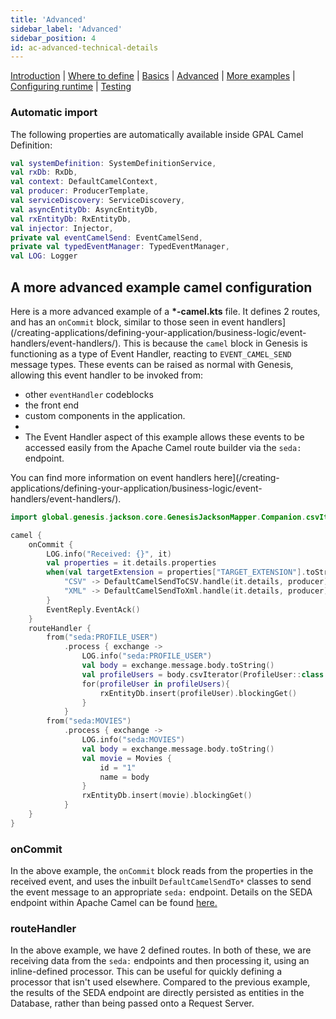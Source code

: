 ---
title: 'Advanced'
sidebar_label: 'Advanced'
sidebar_position: 4
id: ac-advanced-technical-details
---

[Introduction](/creating-applications/defining-your-application/integrations/apache-camel/apache-camel/)  | [Where to define](/creating-applications/defining-your-application/integrations/apache-camel/ac-define/) | [Basics](/creating-applications/defining-your-application/integrations/apache-camel/ac-technical-details/) |  [Advanced](/creating-applications/defining-your-application/integrations/apache-camel/ac-advanced-technical-details/) | [More examples](/creating-applications/defining-your-application/integrations/apache-camel/ac-more-examples/) | [Configuring runtime](/creating-applications/defining-your-application/integrations/apache-camel/ac-configuring-runtime/) | [Testing](/creating-applications/defining-your-application/integrations/apache-camel/ac-testing/)

### Automatic import

The following properties are automatically available inside GPAL Camel Definition:

```kotlin
val systemDefinition: SystemDefinitionService,
val rxDb: RxDb,
val context: DefaultCamelContext,
val producer: ProducerTemplate,
val serviceDiscovery: ServiceDiscovery,
val asyncEntityDb: AsyncEntityDb,
val rxEntityDb: RxEntityDb,
val injector: Injector,
private val eventCamelSend: EventCamelSend,
private val typedEventManager: TypedEventManager,
val LOG: Logger
```

## A more advanced example camel configuration

Here is a more advanced example of a **\*-camel.kts** file. It defines 2 routes, and has an `onCommit` block, similar to those seen in event handlers](/creating-applications/defining-your-application/business-logic/event-handlers/event-handlers/). This is because the `camel` block in Genesis is functioning as a type of Event Handler, reacting to `EVENT_CAMEL_SEND` message types. These events can be raised as normal with Genesis, allowing this event handler to be invoked from:
- other `eventHandler` codeblocks
- the front end
- custom components in the application. 
- 
- The Event Handler aspect of this example allows these events to be accessed easily from the Apache Camel route builder via the `seda:` endpoint.

You can find more information on event handlers here](/creating-applications/defining-your-application/business-logic/event-handlers/event-handlers/).

```kotlin
import global.genesis.jackson.core.GenesisJacksonMapper.Companion.csvIterator

camel {
    onCommit {
        LOG.info("Received: {}", it)
        val properties = it.details.properties
        when(val targetExtension = properties["TARGET_EXTENSION"].toString()){
            "CSV" -> DefaultCamelSendToCSV.handle(it.details, producer)
            "XML" -> DefaultCamelSendToXml.handle(it.details, producer)
        }
        EventReply.EventAck()
    }
    routeHandler {
        from("seda:PROFILE_USER")
            .process { exchange ->
                LOG.info("seda:PROFILE_USER")
                val body = exchange.message.body.toString()
                val profileUsers = body.csvIterator(ProfileUser::class.java)
                for(profileUser in profileUsers){
                    rxEntityDb.insert(profileUser).blockingGet()
                }
            }
        from("seda:MOVIES")
            .process { exchange ->
                LOG.info("seda:MOVIES")
                val body = exchange.message.body.toString()
                val movie = Movies {
                    id = "1"
                    name = body
                }
                rxEntityDb.insert(movie).blockingGet()
            }
    }
}
```

### onCommit
In the above example, the `onCommit` block reads from the properties in the received event, and uses the inbuilt `DefaultCamelSendTo*` classes to send the event message to an appropriate `seda:` endpoint. Details on the SEDA endpoint within Apache Camel can be found [here.](https://camel.apache.org/components/3.16.x/seda-component.html)

### routeHandler
In the above example, we have 2 defined routes. In both of these, we are receiving data from the `seda:` endpoints and then processing it, using an inline-defined processor. This can be useful for quickly defining a processor that isn't used elsewhere. Compared to the previous example, the results of the SEDA endpoint are directly persisted as entities in the Database, rather than being passed onto a Request Server.
